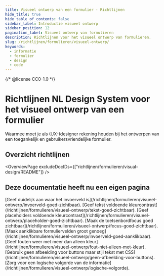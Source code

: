 ```yaml
---
title: Visueel ontwerp van een formulier · Richtlijnen
hide_title: true
hide_table_of_contents: false
sidebar_label: Introductie visueel ontwerp
sidebar_position: 12
pagination_label: Visueel ontwerp van formulieren
description: Richtlijnen voor het visueel ontwerp van formulieren.
slug: /richtlijnen/formulieren/visueel-ontwerp/
keywords:
  - informatie
  - formulier
  - design
  - code
---
```


{/* @license CC0-1.0 */}


# Richtlijnen NL Design System voor het visueel ontwerp van een formulier

Waarmee moet je als (UX-)designer rekening houden bij het ontwerpen van een toegankelijk en gebruikersvriendelijke formulier.

## Overzicht richtlijnen

<OverviewPage excludeDocIDs={["richtlijnen/formulieren/visual-design/README"]} />

## Deze documentatie heeft nu een eigen pagina

<FragmentRedirect id="geef-duidelijk-aan-waar-een-invoerveld-is">
  [Geef duidelijk aan waar het invoerveld is](/richtlijnen/formulieren/visueel-ontwerp/invoerveld-goed-zichtbaar).
</FragmentRedirect>
<FragmentRedirect id="geef-tekst-voldoende-kleurcontrast">
  [Geef tekst voldoende kleurcontrast](/richtlijnen/formulieren/visueel-ontwerp/tekst-goed-zichtbaar).
</FragmentRedirect>
<FragmentRedirect id="geef-placeholders-voldoende-kleurcontrast">
  [Geef placeholders voldoende kleurcontrast](/richtlijnen/formulieren/visueel-ontwerp/placeholder-goed-zichtbaar).
</FragmentRedirect>
<FragmentRedirect id="maak-toetsenbord-focus-goed-zichtbaar">
  [Maak de toetsenbordfocus goed zichtbaar](/richtlijnen/formulieren/visueel-ontwerp/focus-goed-zichtbaar).
</FragmentRedirect>
<FragmentRedirect id="maak-aanklikbare-formuliervelden-groot-genoeg">
  [Maak aanklikbare formuliervelden groot genoeg](/richtlijnen/formulieren/visueel-ontwerp/invoerveld-goed-aanklikbaar).
</FragmentRedirect>
<FragmentRedirect id="geef-fouten-weer-met-meer-dan-alleen-kleur">
  [Geef fouten weer met meer dan alleen kleur](/richtlijnen/formulieren/visueel-ontwerp/fout-niet-alleen-met-kleur).
</FragmentRedirect>
<FragmentRedirect id="gebruik-geen-afbeelding-voor-knoppen-maar-stijl-tekst-met-css">
  [Gebruik geen afbeelding voor buttons maar stijl tekst met
  CSS](/richtlijnen/formulieren/visueel-ontwerp/geen-afbeelding-voor-buttons).
</FragmentRedirect>
<FragmentRedirect id="zorg-voor-een-logische-volgorde-van-de-informatie">
  [Zorg voor een logische volgorde van de informatie](/richtlijnen/formulieren/visueel-ontwerp/logische-volgorde).
</FragmentRedirect>

<FooterInfo />
